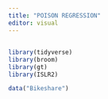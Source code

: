 ```yaml
---
title: "POISON REGRESSION"
editor: visual
---
```


## 

```r
library(tidyverse)
library(broom)
library(gt)
library(ISLR2)
```

```r

data("Bikeshare")
```
